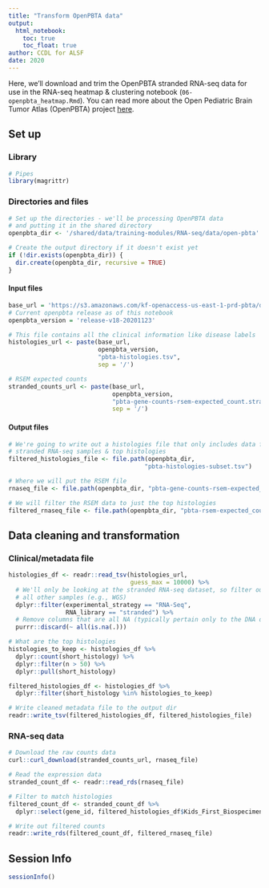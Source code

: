 ```yaml
---
title: "Transform OpenPBTA data"
output: 
  html_notebook:
    toc: true
    toc_float: true
author: CCDL for ALSF
date: 2020
---
```


Here, we'll download and trim the OpenPBTA stranded RNA-seq data for use in the RNA-seq heatmap & clustering notebook (`06-openpbta_heatmap.Rmd`).
You can read more about the Open Pediatric Brain Tumor Atlas (OpenPBTA) project [here](https://github.com/alexslemonade/openpbta-analysis/#openpbta-analysis).

## Set up

### Library

```r
# Pipes
library(magrittr)
```

### Directories and files

```r
# Set up the directories - we'll be processing OpenPBTA data 
# and putting it in the shared directory
openpbta_dir <- '/shared/data/training-modules/RNA-seq/data/open-pbta'

# Create the output directory if it doesn't exist yet 
if (!dir.exists(openpbta_dir)) {
  dir.create(openpbta_dir, recursive = TRUE)
}
```

#### Input files

```r

base_url = 'https://s3.amazonaws.com/kf-openaccess-us-east-1-prd-pbta/data'
# Current openpbta release as of this notebook
openpbta_version = 'release-v18-20201123'

# This file contains all the clinical information like disease labels
histologies_url <- paste(base_url, 
                         openpbta_version, 
                         "pbta-histologies.tsv",
                         sep = '/')

# RSEM expected counts
stranded_counts_url <- paste(base_url, 
                             openpbta_version, 
                             "pbta-gene-counts-rsem-expected_count.stranded.rds",
                             sep = '/')
```

#### Output files

```r
# We're going to write out a histologies file that only includes data for the
# stranded RNA-seq samples & top histologies
filtered_histologies_file <- file.path(openpbta_dir, 
                                      "pbta-histologies-subset.tsv")

# Where we will put the RSEM file
rnaseq_file <- file.path(openpbta_dir, "pbta-gene-counts-rsem-expected_count.stranded.rds")

# We will filter the RSEM data to just the top histologies
filtered_rnaseq_file <- file.path(openpbta_dir, "pbta-rsem-expected_count-subset.rds")

```

## Data cleaning and transformation

### Clinical/metadata file

```r
histologies_df <- readr::read_tsv(histologies_url,
                                  guess_max = 10000) %>%
  # We'll only be looking at the stranded RNA-seq dataset, so filter out
  # all other samples (e.g., WGS)
  dplyr::filter(experimental_strategy == "RNA-Seq",
                RNA_library == "stranded") %>%
  # Remove columns that are all NA (typically pertain only to the DNA data)
  purrr::discard(~ all(is.na(.)))

# What are the top histologies
histologies_to_keep <- histologies_df %>%
  dplyr::count(short_histology) %>%
  dplyr::filter(n > 50) %>%
  dplyr::pull(short_histology)

filtered_histologies_df <- histologies_df %>%
  dplyr::filter(short_histology %in% histologies_to_keep)

# Write cleaned metadata file to the output dir
readr::write_tsv(filtered_histologies_df, filtered_histologies_file)
```

### RNA-seq data

```r
# Download the raw counts data
curl::curl_download(stranded_counts_url, rnaseq_file)

# Read the expression data
stranded_count_df <- readr::read_rds(rnaseq_file)
```

```r
# Filter to match histologies
filtered_count_df <- stranded_count_df %>%
  dplyr::select(gene_id, filtered_histologies_df$Kids_First_Biospecimen_ID)

# Write out filtered counts
readr::write_rds(filtered_count_df, filtered_rnaseq_file)
```

## Session Info

```r
sessionInfo()
```
